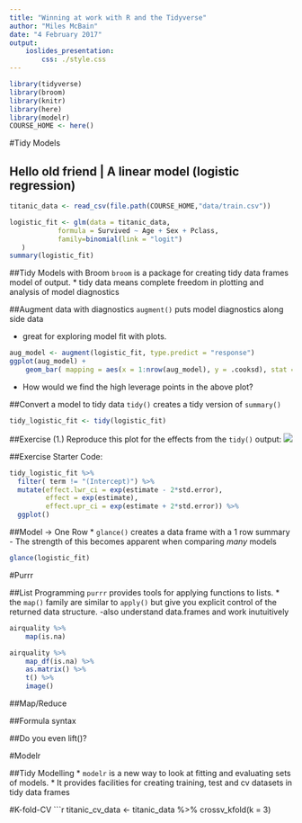 ```yaml
---
title: "Winning at work with R and the Tidyverse"
author: "Miles McBain"
date: "4 February 2017"
output: 
    ioslides_presentation:
        css: ./style.css
---
```


```r
library(tidyverse)
library(broom)
library(knitr)
library(here)
library(modelr)
COURSE_HOME <- here()
```

#Tidy Models

## Hello old friend | A linear model (logistic regression) {.codefont}
```r
titanic_data <- read_csv(file.path(COURSE_HOME,"data/train.csv"))
```
```r
logistic_fit <- glm(data = titanic_data,
            formula = Survived ~ Age + Sex + Pclass,
            family=binomial(link = "logit")
   )
summary(logistic_fit)
```

##Tidy Models with Broom
`broom` is a package for creating tidy data frames model of output.
* tidy data means complete freedom in plotting and analysis of model diagnostics


##Augment data with diagnostics
`augment()` puts model diagnostics along side data

* great for exploring model fit with plots.
```r
aug_model <- augment(logistic_fit, type.predict = "response")
ggplot(aug_model) +
    geom_bar( mapping = aes(x = 1:nrow(aug_model), y = .cooksd), stat = "identity")
```

* How would we find the high leverage points in the above plot?

##Convert a model to tidy data
`tidy()` creates a tidy version of `summary()`
```r
tidy_logistic_fit <- tidy(logistic_fit)
```

##Exercise
(1.) Reproduce this plot for the effects from the `tidy()` output:
![](./figs/effect_plot.png)

##Exercise
Starter Code:
```r
tidy_logistic_fit %>%
  filter( term != "(Intercept)") %>%        
  mutate(effect.lwr_ci = exp(estimate - 2*std.error),
         effect = exp(estimate),
         effect.upr_ci = exp(estimate + 2*std.error)) %>%
  ggplot()
```


##Model -> One Row
* `glance()` creates a data frame with a 1 row summary
    - The strength of this becomes apparent when comparing *many* models
```r
glance(logistic_fit)
```

#Purrr

##List Programming
`purrr` provides tools for applying functions to lists.
* the `map()` family are similar to `apply()` but give you explicit control of the returned data structure. 
    -also understand data.frames and work inutuitively
```r
airquality %>% 
    map(is.na)

airquality %>%
    map_df(is.na) %>%
    as.matrix() %>%
    t() %>%
    image()
```

##Map/Reduce

##Formula syntax

##Do you even lift()?



#Modelr

##Tidy Modelling
* `modelr` is a new way to look at fitting and evaluating sets of models.
* It provides facilities for creating training, test and cv datasets in tidy data frames

#K-fold-CV
```r
titanic_cv_data <-
    titanic_data %>%
    crossv_kfold(k = 3)

